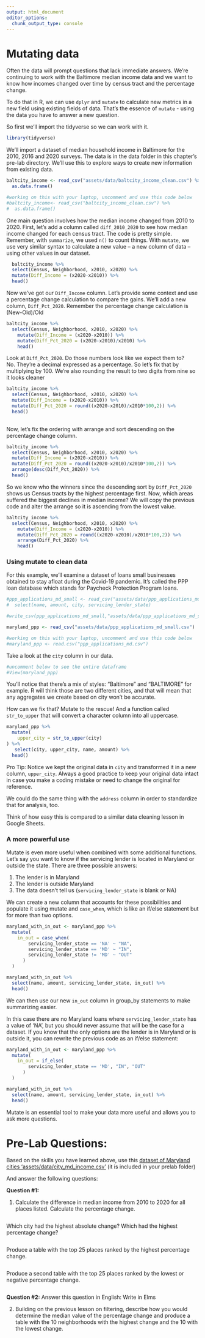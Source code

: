 ```yaml
---
output: html_document
editor_options: 
  chunk_output_type: console
---
```


# Mutating data {#r-mutating}

Often the data will prompt questions that lack immediate answers. We're continuing to work with the Baltimore median income data and we want to know how incomes changed over time by census tract and the percentage change.

To do that in R, we can use `dplyr` and `mutate` to calculate new metrics in a new field using existing fields of data. That's the essence of `mutate` - using the data you have to answer a new question.

So first we'll import the tidyverse so we can work with it.

```r
library(tidyverse)
```

We'll import a dataset of median household income in Baltimore for the 2010, 2016 and 2020 surveys. The data is in the data folder in this chapter's pre-lab directory. We'll use this to explore ways to create new information from existing data.

```r

baltcity_income <- read_csv("assets/data/baltcity_income_clean.csv") %>% 
  as.data.frame()

#working on this with your laptop, uncomment and use this code below
#baltcity_income<- read_csv("baltcity_income_clean.csv") %>% 
#  as.data.frame()

```

One main question involves how the median income changed from 2010 to 2020. First, let's add a column called `diff_2010_2020` to see how median income changed for each census tract. The code is pretty simple. Remember, with `summarize`, we used `n()` to count things. With `mutate`, we use very similar syntax to calculate a new value -- a new column of data -- using other values in our dataset.

```r
  baltcity_income %>%
  select(Census, Neighborhood, x2010, x2020) %>%
  mutate(Diff_Income = (x2020-x2010)) %>% 
  head()

```

Now we've got our `Diff_Income` column. Let's provide some context and use a percentage change calculation to compare the gains. We'll add a new column, `Diff_Pct_2020`. Remember the percentage change calculation is (New-Old)/Old

```r
baltcity_income %>%
  select(Census, Neighborhood, x2010, x2020) %>%
    mutate(Diff_Income = (x2020-x2010)) %>% 
    mutate(Diff_Pct_2020 = (x2020-x2010)/x2010) %>% 
    head()
```

Look at `Diff_Pct_2020`. Do those numbers look like we expect them to? No. They're a decimal expressed as a percentage. So let's fix that by multiplying by 100. We're also rounding the result to two digits from nine so it looks cleaner

```r
baltcity_income %>%
  select(Census, Neighborhood, x2010, x2020) %>%
  mutate(Diff_Income = (x2020-x2010)) %>% 
  mutate(Diff_Pct_2020 = round((x2020-x2010)/x2010*100,2)) %>% 
  head()
  
```

Now, let's fix the ordering with arrange and sort descending on the percentage change column.

```r
baltcity_income %>%
  select(Census, Neighborhood, x2010, x2020) %>%
  mutate(Diff_Income = (x2020-x2010)) %>% 
  mutate(Diff_Pct_2020 = round((x2020-x2010)/x2010*100,2)) %>% 
  arrange(desc(Diff_Pct_2020)) %>% 
  head()
```

So we know who the winners since the descending sort by `Diff_Pct_2020` shows us Census tracts by the highest percentage first. Now, which areas suffered the biggest declines in median income? We will copy the previous code and alter the arrange so it is ascending from the lowest value.

```r
baltcity_income %>%
  select(Census, Neighborhood, x2010, x2020) %>%
    mutate(Diff_Income = (x2020-x2010)) %>% 
    mutate(Diff_Pct_2020 = round((x2020-x2010)/x2010*100,2)) %>% 
    arrange(Diff_Pct_2020) %>% 
    head()

```

### Using mutate to clean data

For this example, we'll examine a dataset of loans small businesses obtained to stay afloat during the Covid-19 pandemic. It's called the PPP loan database which stands for Paycheck Protection Program loans.

```r
#ppp_applications_md_small <- read_csv("assets/data/ppp_applications_md.csv") %>%
#  select(name, amount, city, servicing_lender_state)

#write_csv(ppp_applications_md_small,"assets/data/ppp_applications_md_small.csv")

maryland_ppp <- read_csv("assets/data/ppp_applications_md_small.csv")

#working on this with your laptop, uncomment and use this code below
#maryland_ppp <- read.csv("ppp_applications_md.csv")

```

Take a look at the `city` column in our data.

```r
#uncomment below to see the entire dataframe
#View(maryland_ppp)
```

You'll notice that there's a mix of styles: "Baltimore" and "BALTIMORE" for example. R will think those are two different cities, and that will mean that any aggregates we create based on city won't be accurate.

How can we fix that? Mutate to the rescue! And a function called `str_to_upper` that will convert a character column into all uppercase.

```r
maryland_ppp %>%
  mutate(
    upper_city = str_to_upper(city)
) %>% 
   select(city, upper_city, name, amount) %>% 
  head()
```


::: {.alert .alert-info .opacity-2}
Pro Tip: 
Notice we kept the original data in `city` and transformed it in a new column, `upper_city`. Always a good practice to keep your original data intact in case you make a coding mistake or need to change the original for reference.
:::

We could do the same thing with the `address` column in order to standardize that for analysis, too.

Think of how easy this is compared to a similar data cleaning lesson in Google Sheets.

### A more powerful use

Mutate is even more useful when combined with some additional functions. Let's say you want to know if the servicing lender is located in Maryland or outside the state. There are three possible answers:

1.  The lender is in Maryland
2.  The lender is outside Maryland
3.  The data doesn't tell us (`servicing_lender_state` is blank or NA)

We can create a new column that accounts for these possibilities and populate it using mutate and `case_when`, which is like an if/else statement but for more than two options.

```r
maryland_with_in_out <- maryland_ppp %>%
  mutate(
    in_out = case_when(
        servicing_lender_state == 'NA' ~ "NA",
        servicing_lender_state == 'MD' ~ "IN",
        servicing_lender_state != 'MD' ~ "OUT"
      )
  ) 

maryland_with_in_out %>% 
  select(name, amount, servicing_lender_state, in_out) %>% 
  head()
```

We can then use our new `in_out` column in group_by statements to make summarizing easier.

In this case there are no Maryland loans where `servicing_lender_state` has a value of 'NA', but you should never assume that will be the case for a dataset. If you know that the only options are the lender is in Maryland or is outside it, you can rewrite the previous code as an if/else statement:

```r
maryland_with_in_out <- maryland_ppp %>%
  mutate(
    in_out = if_else(
        servicing_lender_state == 'MD', "IN", "OUT"
      )
  )

maryland_with_in_out %>% 
  select(name, amount, servicing_lender_state, in_out) %>% 
  head()
```

Mutate is an essential tool to make your data more useful and allows you to ask more questions.

# Pre-Lab Questions:

Based on the skills you have learned above, use this [dataset of Maryland cities 'assets/data/city_md_income.csv'](%22assets/data/city_md_income.csv%22) (it is included in your prelab folder)

And answer the following questions:

**Question #1:**

1)  Calculate the difference in median income from 2010 to 2020 for all places listed. Calculate the percentage change.

```r
 
```

Which city had the highest absolute change? Which had the highest percentage change?

```r
 
```

Produce a table with the top 25 places ranked by the highest percentage change.

```r
 
```

Produce a second table with the top 25 places ranked by the lowest or negative percentage change.

```r
 
```

**Question #2:** Answer this question in English: Write in Elms

2)  Building on the previous lesson on filtering, describe how you would determine the median value of the percentage change and produce a table with the 10 neighborhoods with the highest change and the 10 with the lowest change.
